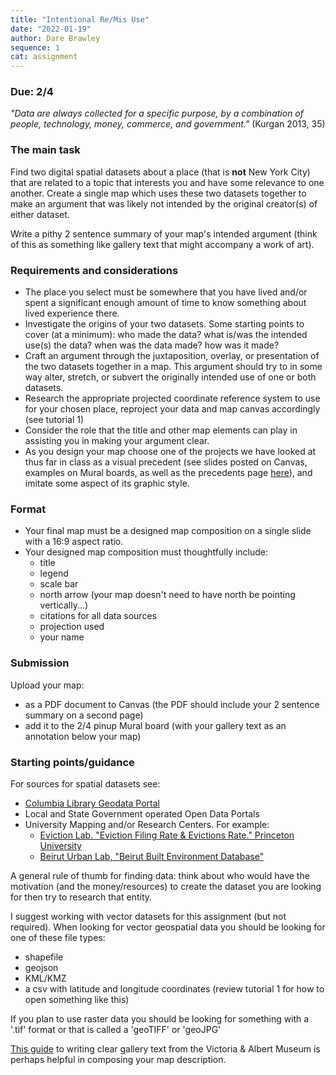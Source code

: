 ```yaml
---
title: "Intentional Re/Mis Use"
date: "2022-01-19"
author: Dare Brawley
sequence: 1
cat: assignment
---
```



### Due: 2/4


*"Data are always collected for a specific purpose, by a combination of people, technology, money, commerce, and government."* (Kurgan 2013, 35)

### The main task

Find two digital spatial datasets about a place (that is **not** New York City) that are related to a topic that interests you and have some relevance to one another. Create a single map which uses these two datasets together to make an argument that was likely not intended by the original creator(s) of either dataset.

Write a pithy 2 sentence summary of your map's intended argument (think of this as something like gallery text that might accompany a work of art).  

### Requirements and considerations

- The place you select must be somewhere that you have lived and/or spent a significant enough amount of time to know something about lived experience there.
- Investigate the origins of your two datasets. Some starting points to cover (at a minimum): who made the data? what is/was the intended use(s) the data? when was the data made? how was it made?  
- Craft an argument through the juxtaposition, overlay, or presentation of the two datasets together in a map. This argument should try to in some way alter, stretch, or subvert the originally intended use of one or both datasets.
- Research the appropriate projected coordinate reference system to use for your chosen place, reproject your data and map canvas accordingly (see tutorial 1)
- Consider the role that the title and other map elements can play in assisting you in making your argument clear.  
- As you design your map choose one of the projects we have looked at thus far in class as a visual precedent (see slides posted on Canvas, examples on Mural boards, as well as the precedents page [here](../tutorials/precedents-examples)), and imitate some aspect of its graphic style.  


### Format

- Your final map must be a designed map composition on a single slide with a 16:9 aspect ratio.  
- Your designed map composition must thoughtfully include:
  - title
  - legend
  - scale bar
  - north arrow (your map doesn't need to have north be pointing vertically...)
  - citations for all data sources
  - projection used
  - your name

### Submission

Upload your map:

- as a PDF document to Canvas (the PDF should include your 2 sentence summary on a second page)
- add it to the 2/4 pinup Mural board (with your gallery text as an annotation below your map)

### Starting points/guidance

For sources for spatial datasets see:
- [Columbia Library Geodata Portal](https://geodata.library.columbia.edu)
- Local and State Government operated Open Data Portals
- University Mapping and/or Research Centers. For example:
  - [Eviction Lab. "Eviction Filing Rate & Evictions Rate." Princeton University](https://evictionlab.org/map/)
  - [Beirut Urban Lab, "Beirut Built Environment Database"](https://www.beiruturbanlab.com/en/Details/561)  

A general rule of thumb for finding data: think about who would have the motivation (and the money/resources) to create the dataset you are looking for then try to research that entity.  

I suggest working with vector datasets for this assignment (but not required). When looking for vector geospatial data you should be looking for one of these file types:
  - shapefile
  - geojson
  - KML/KMZ
  - a csv with latitude and longitude coordinates (review tutorial 1 for how to open something like this)

If you plan to use raster data you should be looking for something with a '.tif' format or that is called a 'geoTIFF' or 'geoJPG'

[This guide](https://www.vam.ac.uk/__data/assets/pdf_file/0009/238077/Gallery-Text-at-the-V-and-A-Ten-Point-Guide-Aug-2013.pdf) to writing clear gallery text from the Victoria & Albert Museum is perhaps helpful in composing your map description.  

<!-- 
  rubric
  data - has two datasets [2]
  inclusion of all map elements [5]
  - title
  - legend
  - scale bar
  - north arrow (your map doesn't need to have north be pointing vertically...)
  - citations for all data sources 
  - projection used
  - your name

clarity of creative mis-use & argument [2]
intentional graphic approach [1]  

-->